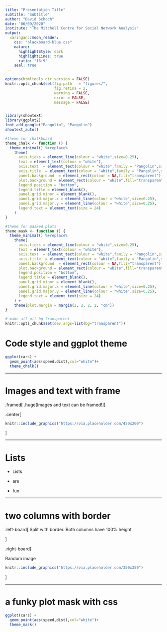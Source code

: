 ```yaml
---
title: "Presentation Title"
subtitle: "Subtitle"
author: "David Schoch"
date: "06/09/2020"
institute: "The Mitchell Centre for Social Network Analysis"
output:
  xaringan::moon_reader:
    css: "blackboard-blue.css"
    nature:
      highlightStyle: dark
      highlightLines: true
      ratio: "16:9"
    seal: true
---
```


```r
options(htmltools.dir.version = FALSE)
knitr::opts_chunk$set(fig.path   = "figures/",
                      fig.retina = 2,
                      warning = FALSE,
                      error = FALSE,
                      message = FALSE)


library(showtext)
library(ggplot2)
font_add_google("Pangolin", "Pangolin")
showtext_auto()

#theme for chalkboard
theme_chalk <- function () { 
  theme_minimal() %+replace% 
    theme(
      axis.ticks = element_line(colour = "white",size=0.25),
      text = element_text(colour = "white"),
      axis.text  = element_text(colour = "white",family = "Pangolin",size=18),
      axis.title  = element_text(colour = "white",family = "Pangolin",size=24),
      panel.background  = element_rect(colour = NA,fill="transparent"),
      plot.background = element_rect(colour = "white",fill="transparent"),
      legend.position = "bottom",
      legend.title = element_blank(),
      panel.grid.minor = element_blank(),
      panel.grid.major.x = element_line(colour = "white",size=0.25),
      panel.grid.major.y = element_line(colour = "white",size=0.25),
      legend.text = element_text(size = 24)
    )
}

#theme for masked plots
theme_mask <- function () { 
  theme_minimal() %+replace% 
    theme(
      axis.ticks = element_line(colour = "white",size=0.25),
      text = element_text(colour = "white"),
      axis.text  = element_text(colour = "white",family = "Pangolin",size=18),
      axis.title  = element_text(colour = "white",family = "Pangolin",size=24),
      panel.background  = element_rect(colour = NA,fill="transparent"),
      plot.background = element_rect(colour = "white",fill="transparent"),
      legend.position = "bottom",
      legend.title = element_blank(),
      panel.grid.minor = element_blank(),
      panel.grid.major.x = element_line(colour = "white",size=0.25),
      panel.grid.major.y = element_line(colour = "white",size=0.25),
      legend.text = element_text(size = 24)
    ) + 
    theme(plot.margin = margin(2, 2, 2, 2, "cm"))
}

# make all plt bg transparent
knitr::opts_chunk$set(dev.args=list(bg="transparent"))
```

# Code style and ggplot theme

```r
ggplot(cars) +
  geom_point(aes(speed,dist),col="white")+
  theme_chalk()
```


---

# Images and text with frame

.framed[
  .huge[Images and text can be framed!]
]

.center[
```r
knitr::include_graphics("https://via.placeholder.com/450x200")
```
]

---

# Lists

- Lists

- are 

- fun

---

# two columns with border

.left-board[
 Split with border. Both columns have 100% height 

]

.right-board[

Random image
 
 ```r
knitr::include_graphics("https://via.placeholder.com/350x350")
```
]

---

# a funky plot mask with css

```r
ggplot(cars) +
  geom_point(aes(speed,dist),col="white")+
  theme_mask()
```